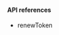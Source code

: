 <PlatformWrapper platform="web">

#### API references
-   <Link target="_blank" to="{{global.API_REF_WEB_ROOT_VOICE_SDK}}/interfaces/iagorartcclient.html#renewtoken">renewToken</Link>
</PlatformWrapper>
